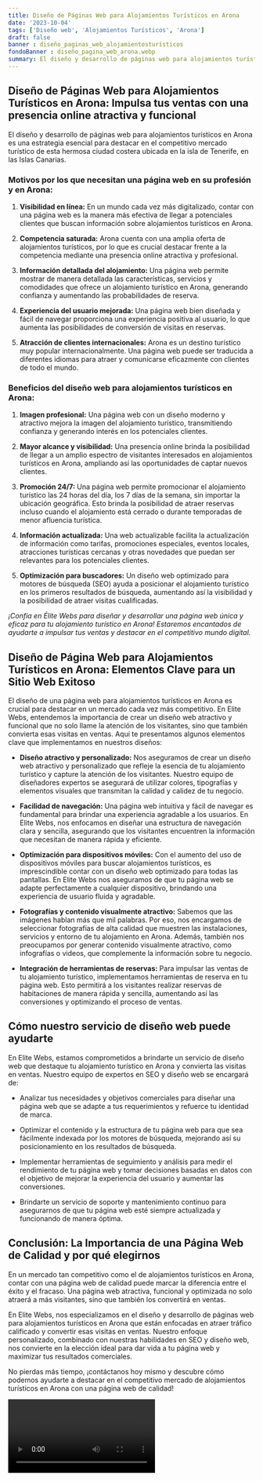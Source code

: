 ```yaml
---
title: Diseño de Páginas Web para Alojamientos Turísticos en Arona
date: '2023-10-04'
tags: ['Diseño web', 'Alojamientos Turísticos', 'Arona']
draft: false
banner : diseño_paginas_web_alojamientosturísticos
fondoBanner : diseño_pagina_web_arona.webp
summary: El diseño y desarrollo de páginas web para alojamientos turísticos en Arona es una estrategia esencial para destacar en el competitivo mercado turístico de esta hermosa ciudad costera ubicada en la isla de Tenerife, en las Islas Canarias.
---
```


## **Diseño de Páginas Web para Alojamientos Turísticos en Arona: Impulsa tus ventas con una presencia online atractiva y funcional**

El diseño y desarrollo de páginas web para alojamientos turísticos en Arona es una estrategia esencial para destacar en el competitivo mercado turístico de esta hermosa ciudad costera ubicada en la isla de Tenerife, en las Islas Canarias.

### **Motivos por los que necesitan una página web en su profesión y en Arona:**

1. **Visibilidad en línea:** En un mundo cada vez más digitalizado, contar con una página web es la manera más efectiva de llegar a potenciales clientes que buscan información sobre alojamientos turísticos en Arona.

2. **Competencia saturada:** Arona cuenta con una amplia oferta de alojamientos turísticos, por lo que es crucial destacar frente a la competencia mediante una presencia online atractiva y profesional.

3. **Información detallada del alojamiento:** Una página web permite mostrar de manera detallada las características, servicios y comodidades que ofrece un alojamiento turístico en Arona, generando confianza y aumentando las probabilidades de reserva.

4. **Experiencia del usuario mejorada:** Una página web bien diseñada y fácil de navegar proporciona una experiencia positiva al usuario, lo que aumenta las posibilidades de conversión de visitas en reservas.

5. **Atracción de clientes internacionales:** Arona es un destino turístico muy popular internacionalmente. Una página web puede ser traducida a diferentes idiomas para atraer y comunicarse eficazmente con clientes de todo el mundo.

### **Beneficios del diseño web para alojamientos turísticos en Arona:**

1. **Imagen profesional:** Una página web con un diseño moderno y atractivo mejora la imagen del alojamiento turístico, transmitiendo confianza y generando interés en los potenciales clientes.

2. **Mayor alcance y visibilidad:** Una presencia online brinda la posibilidad de llegar a un amplio espectro de visitantes interesados en alojamientos turísticos en Arona, ampliando así las oportunidades de captar nuevos clientes.

3. **Promoción 24/7:** Una página web permite promocionar el alojamiento turístico las 24 horas del día, los 7 días de la semana, sin importar la ubicación geográfica. Esto brinda la posibilidad de atraer reservas incluso cuando el alojamiento está cerrado o durante temporadas de menor afluencia turística.

4. **Información actualizada:** Una web actualizable facilita la actualización de información como tarifas, promociones especiales, eventos locales, atracciones turísticas cercanas y otras novedades que puedan ser relevantes para los potenciales clientes.

5. **Optimización para buscadores:** Un diseño web optimizado para motores de búsqueda (SEO) ayuda a posicionar el alojamiento turístico en los primeros resultados de búsqueda, aumentando así la visibilidad y la posibilidad de atraer visitas cualificadas.

*¡Confía en Élite Webs para diseñar y desarrollar una página web única y eficaz para tu alojamiento turístico en Arona! Estaremos encantados de ayudarte a impulsar tus ventas y destacar en el competitivo mundo digital.*

<GifSeo />

<Cta />

## Diseño de Página Web para Alojamientos Turísticos en Arona: Elementos Clave para un Sitio Web Exitoso

El diseño de una página web para alojamientos turísticos en Arona es crucial para destacar en un mercado cada vez más competitivo. En Elite Webs, entendemos la importancia de crear un diseño web atractivo y funcional que no solo llame la atención de los visitantes, sino que también convierta esas visitas en ventas. Aquí te presentamos algunos elementos clave que implementamos en nuestros diseños:

- **Diseño atractivo y personalizado:** Nos aseguramos de crear un diseño web atractivo y personalizado que refleje la esencia de tu alojamiento turístico y capture la atención de los visitantes. Nuestro equipo de diseñadores expertos se asegurará de utilizar colores, tipografías y elementos visuales que transmitan la calidad y calidez de tu negocio.

- **Facilidad de navegación:** Una página web intuitiva y fácil de navegar es fundamental para brindar una experiencia agradable a los usuarios. En Elite Webs, nos enfocamos en diseñar una estructura de navegación clara y sencilla, asegurando que los visitantes encuentren la información que necesitan de manera rápida y eficiente.

- **Optimización para dispositivos móviles:** Con el aumento del uso de dispositivos móviles para buscar alojamientos turísticos, es imprescindible contar con un diseño web optimizado para todas las pantallas. En Elite Webs nos aseguramos de que tu página web se adapte perfectamente a cualquier dispositivo, brindando una experiencia de usuario fluida y agradable.

- **Fotografías y contenido visualmente atractivo:** Sabemos que las imágenes hablan más que mil palabras. Por eso, nos encargamos de seleccionar fotografías de alta calidad que muestren las instalaciones, servicios y entorno de tu alojamiento en Arona. Además, también nos preocupamos por generar contenido visualmente atractivo, como infografías o videos, que complemente la información sobre tu negocio.

- **Integración de herramientas de reservas:** Para impulsar las ventas de tu alojamiento turístico, implementamos herramientas de reserva en tu página web. Esto permitirá a los visitantes realizar reservas de habitaciones de manera rápida y sencilla, aumentando así las conversiones y optimizando el proceso de ventas.

## Cómo nuestro servicio de diseño web puede ayudarte

En Elite Webs, estamos comprometidos a brindarte un servicio de diseño web que destaque tu alojamiento turístico en Arona y convierta las visitas en ventas. Nuestro equipo de expertos en SEO y diseño web se encargará de:

- Analizar tus necesidades y objetivos comerciales para diseñar una página web que se adapte a tus requerimientos y refuerce tu identidad de marca.

- Optimizar el contenido y la estructura de tu página web para que sea fácilmente indexada por los motores de búsqueda, mejorando así su posicionamiento en los resultados de búsqueda.

- Implementar herramientas de seguimiento y análisis para medir el rendimiento de tu página web y tomar decisiones basadas en datos con el objetivo de mejorar la experiencia del usuario y aumentar las conversiones.

- Brindarte un servicio de soporte y mantenimiento continuo para asegurarnos de que tu página web esté siempre actualizada y funcionando de manera óptima.

## Conclusión: La Importancia de una Página Web de Calidad y por qué elegirnos

En un mercado tan competitivo como el de alojamientos turísticos en Arona, contar con una página web de calidad puede marcar la diferencia entre el éxito y el fracaso. Una página web atractiva, funcional y optimizada no solo atraerá a más visitantes, sino que también los convertirá en ventas.

En Elite Webs, nos especializamos en el diseño y desarrollo de páginas web para alojamientos turísticos en Arona que están enfocadas en atraer tráfico calificado y convertir esas visitas en ventas. Nuestro enfoque personalizado, combinado con nuestras habilidades en SEO y diseño web, nos convierte en la elección ideal para dar vida a tu página web y maximizar tus resultados comerciales.

No pierdas más tiempo, ¡contáctanos hoy mismo y descubre cómo podemos ayudarte a destacar en el competitivo mercado de alojamientos turísticos en Arona con una página web de calidad!

<Video />

<CtaBot job='Alojamientos Turísticos' city='Arona'/>

<Gmaps query='Arona+españa+maps' />